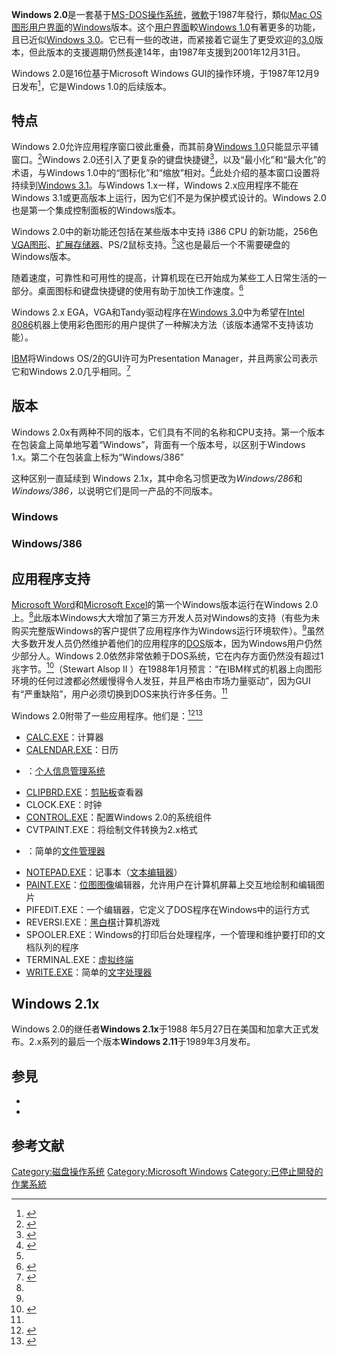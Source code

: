 {{Expand language|1=en|time=2020-07-31T02:17:49+00:00}}
{{noteTA
|G1=IT
|G2=Windows
}}
{{Infobox_OS
| name = Windows 2.0
| logo = [[File:Windows_logo_and_wordmark_-_1985.svg|250px]]
| screenshot = [[File:Windows2.0.gif|250px]]
| caption = Windows 2.0用户界面
| preceded_by = [[Windows_1.0|Windows 1.0]]（1985）
| succeeded_by = [[Windows_2.1x|Windows 2.1x]]（1988）
| developer = [[Microsoft|Microsoft]]
| family = [[Microsoft_Windows|Microsoft Windows]]
| source_model = [[不開放原始碼|不開放原始碼]]
| working_state = 在2001年12月31日停止支援
| first_release_date = {{Start date and age|1987|12|9|mf=yes}}
| latest_release_version = 2.03
| latest_release_date = {{Start date and age|1987|12|9|mf=yes}}
| kernel_type = [[MS-DOS|MS-DOS]]
| license = [[微軟|微軟]][[最終用戶許可協議|最終用戶許可協議]]
| website = [http://www.microsoft.com/windows/WinHistoryDesktop.mspx Windows 產品歷史]
}}

'''Windows 2.0'''是一套基于[[MS-DOS|MS-DOS]][[操作系统|操作系统]]，[[微軟|微軟]]于1987年發行，類似[[Mac_OS|Mac OS]][[图形用户界面|图形用户界面]]的[[Windows|Windows]]版本。这个[[用户界面|用户界面]]較[[Windows_1.0|Windows 1.0]]有著更多的功能，且已近似[[Windows_3.0|Windows 3.0]]。它已有一些的改进，而紧接着它诞生了更受欢迎的[[Windows_3.0|3.0]]版本，但此版本的支援週期仍然長達14年，由1987年支援到2001年12月31日。

Windows 2.0是16位基于Microsoft Windows GUI的操作环境，于1987年12月9日发布<ref>{{Cite web|title=A history of Windows|url=https://web.archive.org/web/20160610182515/http://windows.microsoft.com/en-US/windows/history#T1=era0|accessdate=|author=|date=|format=|publisher=|language=}}</ref>，它是Windows 1.0的后续版本。

== 特点 ==
Windows 2.0允许应用程序窗口彼此重叠，而其前身[[Windows_1.0|Windows 1.0]]只能显示平铺窗口。<ref name="#1">{{cite web|author=Seth Sibangan|date=August 7, 2013|title=Kellys|url=http://www.slideshare.net/KSreitphzaySibangan/kellys-25015202|access-date=August 7, 2013|website=SlideShare|publisher=Seth Sibangan|archive-date=2017-06-26|archive-url=https://web.archive.org/web/20170626030606/https://www.slideshare.net/KSreitphzaySibangan/kellys-25015202}}</ref>Windows 2.0还引入了更复杂的键盘快捷键<ref>{{Cite web|title=History of Microsoft Windows 2.0|url=https://web.archive.org/web/20120219183945/http://download.chip.eu/en/History-of-Microsoft_163647110.html|accessdate=|author=|date=|format=|publisher=|language=}}</ref>，以及“最小化”和“最大化”的术语，与Windows 1.0中的“图标化”和“缩放”相对。<ref name="how-windows-came">{{cite web |url=http://www.sbp-romania.com/Articles/how-windows-came-to-be-windows-2.aspx |title=Windows 2.0 |author=<!--Staff writer(s); no by-line.--> |date=August 31, 2009 |website=SBP Romania |publisher=SBP Romania |access-date=August 7, 2013 |archive-date=2021-09-08 |archive-url=https://web.archive.org/web/20210908021709/http://www.sbp-romania.com/Articles/how-windows-came-to-be-windows-2.aspx }}</ref>此处介绍的基本窗口设置将持续到[[Windows_3.1|Windows 3.1]]。与Windows 1.x一样，Windows 2.x应用程序不能在Windows 3.1或更高版本上运行，因为它们不是为保护模式设计的。Windows 2.0也是第一个集成控制面板的Windows版本。

Windows 2.0中的新功能还包括在某些版本中支持 i386 CPU 的新功能，256色[[视频图形阵列|VGA图形]]、[[擴展記憶體|扩展存储器]]、PS/2鼠标支持。<ref name="#1"/>这也是最后一个不需要硬盘的Windows版本。

随着速度，可靠性和可用性的提高，计算机现在已开始成为某些工人日常生活的一部分。桌面图标和键盘快捷键的使用有助于加快工作速度。<ref>{{cite web|title=History of Windows Operating System|url=http://techtrickle.com/history-of-windows/|access-date=November 21, 2015|author=Mahesh Dabade|date=September 1, 2015|website=TechTrickle|publisher=TechTrickle|archive-url=https://web.archive.org/web/20151104221528/http://techtrickle.com/history-of-windows/|archive-date=November 4, 2015|url-status=dead}}</ref>

Windows 2.x EGA，VGA和Tandy驱动程序在[[Windows_3.x|Windows 3.0]]中为希望在[[Intel_8086|Intel 8086]]机器上使用彩色图形的用户提供了一种解决方法（该版本通常不支持该功能）。

[[IBM|IBM]]将Windows OS/2的GUI许可为Presentation Manager，并且两家公司表示它和Windows 2.0几乎相同。<ref name="alsop19880118">{{Cite journal|title=Microsoft Windows: Eclectism in UI|url=http://vintagecomputer.net/cisc367/PC-Letter_19880118.pdf|last=Alsop|first=Stewart II|date=1988-01-18|journal=P.C. Letter|issue=2|volume=4|pages=6–7|access-date=2021-10-10|archive-date=2021-03-08|archive-url=https://web.archive.org/web/20210308060223/http://vintagecomputer.net/cisc367/PC-Letter_19880118.pdf}}</ref>

== 版本 ==
Windows 2.0x有两种不同的版本，它们具有不同的名称和CPU支持。第一个版本在包装盒上简单地写着“Windows”，背面有一个版本号，以区别于Windows 1.x。第二个在包装盒上标为“Windows/386”

这种区别一直延续到 Windows 2.1x，其中命名习惯更改为''Windows/286''和''Windows/386，''以说明它们是同一产品的不同版本。

=== Windows ===
{{Empty section|time=2020-08-08T06:58:19+00:00}}

=== Windows/386 ===
{{Empty section|time=2020-08-08T06:58:19+00:00}}

== 应用程序支持 ==
[[Microsoft_Word|Microsoft Word]]和[[Microsoft_Excel|Microsoft Excel]]的第一个Windows版本运行在Windows 2.0上。<ref name="history-of-microsoft" />此版本Windows大大增加了第三方开发人员对Windows的支持（有些为未购买完整版Windows的客户提供了应用程序作为Windows运行环境软件）。<ref name="how-windows-came" />虽然大多数开发人员仍然维护着他们的应用程序的[[DOS|DOS]]版本，因为Windows用户仍然少部分人。Windows 2.0依然非常依赖于DOS系统，它在内存方面仍然没有超过1兆字节。<ref>{{cite web|title=Windows 2.0 definition|url=http://encyclopedia2.thefreedictionary.com/Windows+2.0|access-date=August 7, 2013|author=<!--Staff writer(s); no by-line.-->|website=The Free Dictionary|publisher=The Free Dictionary|archive-date=2013-06-18|archive-url=https://web.archive.org/web/20130618061718/http://encyclopedia2.thefreedictionary.com/Windows+2.0}}</ref>{{Link-en|斯图尔特·阿尔索普|Stewart Alsop II}}（Stewart Alsop II ）在1988年1月预言：“在IBM样式的机器上向图形环境的任何过渡都必然缓慢得令人发狂，并且严格由市场力量驱动”，因为GUI有“严重缺陷”，用户必须切换到DOS来执行许多任务。<ref name="alsop19880118" />

Windows 2.0附带了一些应用程序。他们是：<ref name="win203">{{cite web|title=Windows 2.03|url=http://toastytech.com/guis/win203.html|access-date=August 7, 2013|author=<!--Staff writer(s); no by-line.-->|website=Toasty Tech|publisher=Toasty Tech|archive-date=2013-02-07|archive-url=https://web.archive.org/web/20130207050745/http://toastytech.com/guis/win203.html}}</ref><ref name="KB32905">{{cite web|title=Windows Version History|url=http://support.microsoft.com/kb/32905|access-date=July 14, 2013|website=Support|publisher=[[Microsoft|Microsoft]]|archive-url=https://web.archive.org/web/20061107143753/http://support.microsoft.com/kb/32905|archive-date=November 7, 2006|url-status=dead}}</ref>

* [[计算器_(Windows)|CALC.EXE]]：计算器
* [[日历_(Windows)|CALENDAR.EXE]]：日历
* {{Link-en|CARDFILE.EXE|Cardfile}}：[[个人信息管理系统|个人信息管理系统]]
* [[剪贴板查看器|CLIPBRD.EXE]]：[[剪贴板|剪贴板]]查看器
* CLOCK.EXE：时钟
* [[控制面板|CONTROL.EXE]]：配置Windows 2.0的系统组件
* CVTPAINT.EXE：将绘制文件转换为2.x格式
* {{Link-en|MSDOS.EXE|Windows shell#MS-DOS Executive}}：简单的[[文件管理器|文件管理器]]
* [[記事本|NOTEPAD.EXE]]：记事本（[[文本编辑器|文本编辑器]]）
* [[画图|PAINT.EXE]]：[[位图|位图图像]]编辑器，允许用户在计算机屏幕上交互地绘制和编辑图片
* PIFEDIT.EXE：一个{{Link-en|程序信息文件|Program information file}}编辑器，它定义了DOS程序在Windows中的运行方式
* REVERSI.EXE：[[黑白棋|黑白棋]]计算机游戏
* SPOOLER.EXE：Windows的打印后台处理程序，一个管理和维护要打印的文档队列的程序
* TERMINAL.EXE：[[虚拟终端|虚拟终端]]
* [[书写器|WRITE.EXE]]：简单的[[文字处理器|文字处理器]]

== Windows 2.1x ==
{{Main|Windows 2.1x}}Windows 2.0的继任者'''Windows 2.1x'''于1988 年5月27日在美国和加拿大正式发布。2.x系列的最后一个版本'''Windows 2.11'''于1989年3月发布。

== 参見 ==
* {{le|DESQview||DESQview 386}}
* {{le|VM/386}}

== 参考文献 ==
{{reflist}}

{{msg:History of Windows}}
{{Microsoft}}

[[Category:磁盘操作系统|Category:磁盘操作系统]]
[[Category:Microsoft_Windows|Category:Microsoft Windows]]
[[Category:已停止開發的作業系統|Category:已停止開發的作業系統]]